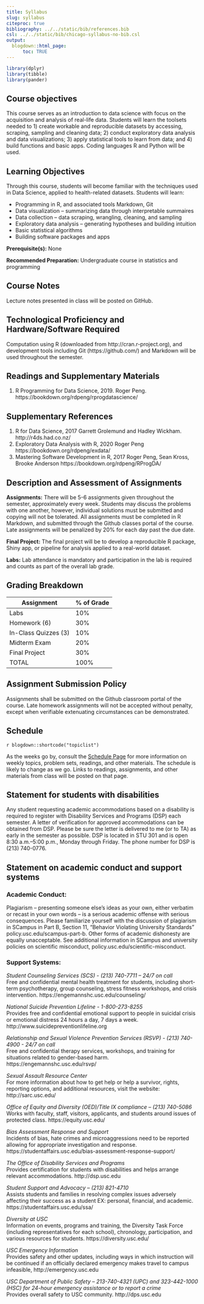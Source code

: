 ```yaml
---
title: Syllabus
slug: syllabus
citeproc: true
bibliography: ../../static/bib/references.bib
csl: ../../static/bib/chicago-syllabus-no-bib.csl
output:
  blogdown::html_page:
      toc: TRUE
---
```


```r
library(dplyr)
library(tibble)
library(pander)
```

[^courseinfo]: {-}
  `r blogdown::shortcode("courseinfo")`

## Course objectives

This course serves as an introduction to data science with focus on the acquisition and analysis of real-life data. Students will learn the toolsets needed to 1) create workable and reproducible datasets by accessing, scraping, sampling and cleaning data; 2) conduct exploratory data analysis and data visualizations; 3) apply statistical tools to learn from data; and 4) build functions and basic apps. Coding languages R and Python will be used.

## Learning Objectives

Through this course, students will become familiar with the techniques used in Data Science, applied to health-related datasets. Students will learn:

- Programming in R, and associated tools Markdown, Git
- Data visualization – summarizing data through interpretable summaires
- Data collection – data scraping, wrangling, cleaning, and sampling
- Exploratory data analysis – generating hypotheses and building intuition
- Basic statistical algorithms
- Building software packages and apps

**Prerequisite(s):** None

**Recommended Preparation:** Undergraduate course in statistics and programming

## Course Notes

Lecture notes presented in class will be posted on GitHub.

## Technological Proficiency and Hardware/Software Required 

Computation using R (downloaded from http://cran.r-project.org), and development tools including Git (https://github.com/) and Markdown will be used throughout the semester.

## Readings and Supplementary Materials

1. R Programming for Data Science, 2019. Roger Peng. https://bookdown.org/rdpeng/rprogdatascience/

## Supplementary References

1. R for Data Science, 2017 Garrett Grolemund and Hadley Wickham. http://r4ds.had.co.nz/
1. Exploratory Data Analysis with R, 2020 Roger Peng https://bookdown.org/rdpeng/exdata/
1. Mastering Software Development in R, 2017 Roger Peng, Sean Kross, Brooke Anderson https://bookdown.org/rdpeng/RProgDA/

## Description and Assessment of Assignments

**Assignments:** There will be 5-6 assignments given throughout the semester, approximately every week. Students may discuss the problems with one another, however, individual solutions must be submitted and copying will not be tolerated. All assignments must be completed in R Markdown, and submitted through the Github classes portal of the course. Late assignments will be penalized by 20% for each day past the due date.

**Final Project:** The final project will be to develop a reproducible R package, Shiny app, or pipeline for analysis applied to a real-world dataset.

**Labs:** Lab attendance is mandatory and participation in the lab is required and counts as part of the overall lab grade.

## Grading Breakdown

| Assignment           | % of Grade |
|----------------------|------------|
| Labs                 | 10%        |
| Homework (6)         | 30%        |
| In-Class Quizzes (3) | 10%        |
| Midterm Exam         | 20%        |
| Final Project        | 30%        |
| TOTAL                | 100%       |

## Assignment Submission Policy

Assignments shall be submitted on the Github classroom portal of the course. Late homework assignments will not be accepted without penalty, except when verifiable extenuating circumstances can be demonstrated.

## Schedule

`r blogdown::shortcode("topiclist")`

As the weeks go by, consult the [Schedule Page](/schedule/) for more information on weekly topics, problem sets, readings, and other materials. The schedule is likely to change as we go. Links to readings, assignments, and other materials from class will be posted on that page. 


## Statement for students with disabilities

Any student requesting academic accommodations based on a disability is required to register with Disability Services and Programs (DSP) each semester. A letter of verification for approved accommodations can be obtained from DSP. Please be sure the letter is delivered to me (or to TA) as early in the semester as possible. DSP is located in STU 301 and is open 8:30 a.m.–5:00 p.m., Monday through Friday. The phone number for DSP is (213) 740-0776.

## Statement on academic conduct and support systems

### Academic Conduct:

Plagiarism – presenting someone else’s ideas as your own, either verbatim or recast in
your own words – is a serious academic offense with serious consequences. Please
familiarize yourself with the discussion of plagiarism in SCampus in Part B, Section 11,
“Behavior Violating University Standards” policy.usc.edu/scampus-part-b. Other forms
of academic dishonesty are equally unacceptable. See additional information in SCampus
and university policies on scientific misconduct, policy.usc.edu/scientific-misconduct.

### Support Systems:

*Student Counseling Services (SCS) - (213) 740-7711 – 24/7 on call*  
Free and confidential mental health treatment for students, including short-term psychotherapy, group counseling, stress fitness workshops, and crisis intervention. https://engemannshc.usc.edu/counseling/

*National Suicide Prevention Lifeline - 1-800-273-8255*  
Provides free and confidential emotional support to people in suicidal crisis or emotional distress 24 hours a day, 7 days a week. http://www.suicidepreventionlifeline.org

*Relationship and Sexual Violence Prevention Services (RSVP) - (213) 740-4900 - 24/7 on call*  
Free and confidential therapy services, workshops, and training for situations related to gender-based harm. https://engemannshc.usc.edu/rsvp/

*Sexual Assault Resource Center*  
For more information about how to get help or help a survivor, rights, reporting options, and additional resources, visit the website: http://sarc.usc.edu/

*Office of Equity and Diversity (OED)/Title IX compliance – (213) 740-5086*  
Works with faculty, staff, visitors, applicants, and students around issues of protected class. https://equity.usc.edu/

*Bias Assessment Response and Support*  
Incidents of bias, hate crimes and microaggressions need to be reported allowing for appropriate investigation and response. https://studentaffairs.usc.edu/bias-assessment-response-support/

*The Office of Disability Services and Programs*  
Provides certification for students with disabilities and helps arrange relevant accommodations. http://dsp.usc.edu

*Student Support and Advocacy – (213) 821-4710*  
Assists students and families in resolving complex issues adversely affecting their success as a student EX: personal, financial, and academic. https://studentaffairs.usc.edu/ssa/

*Diversity at USC*  
Information on events, programs and training, the Diversity Task Force (including representatives for each school), chronology, participation, and various resources for students. https://diversity.usc.edu/

*USC Emergency Information*  
Provides safety and other updates, including ways in which instruction will be continued if an officially declared emergency makes travel to campus infeasible, http://emergency.usc.edu

*USC Department of Public Safety – 213-740-4321 (UPC) and 323-442-1000 (HSC) for 24-hour emergency assistance or to report a crime*  
Provides overall safety to USC community. http://dps.usc.edu


